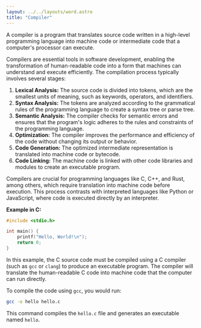 ```yaml
---
layout: ../../layouts/word.astro
title: "Compiler"
---
```

A compiler is a program that translates source code written in a high-level programming language into machine code or intermediate code that a computer's processor can execute.

Compilers are essential tools in software development, enabling the transformation of human-readable code into a form that machines can understand and execute efficiently. The compilation process typically involves several stages:

1. **Lexical Analysis:** The source code is divided into tokens, which are the smallest units of meaning, such as keywords, operators, and identifiers.
2. **Syntax Analysis:** The tokens are analyzed according to the grammatical rules of the programming language to create a syntax tree or parse tree.
3. **Semantic Analysis:** The compiler checks for semantic errors and ensures that the program's logic adheres to the rules and constraints of the programming language.
4. **Optimization:** The compiler improves the performance and efficiency of the code without changing its output or behavior.
5. **Code Generation:** The optimized intermediate representation is translated into machine code or bytecode.
6. **Code Linking:** The machine code is linked with other code libraries and modules to create an executable program.

Compilers are crucial for programming languages like C, C++, and Rust, among others, which require translation into machine code before execution. This process contrasts with interpreted languages like Python or JavaScript, where code is executed directly by an interpreter.

**Example in C:**

```c
#include <stdio.h>

int main() {
    printf("Hello, World!\n");
    return 0;
}
```

In this example, the C source code must be compiled using a C compiler (such as `gcc` or `clang`) to produce an executable program. The compiler will translate the human-readable C code into machine code that the computer can run directly.

To compile the code using `gcc`, you would run:

```sh
gcc -o hello hello.c
```

This command compiles the `hello.c` file and generates an executable named `hello`.